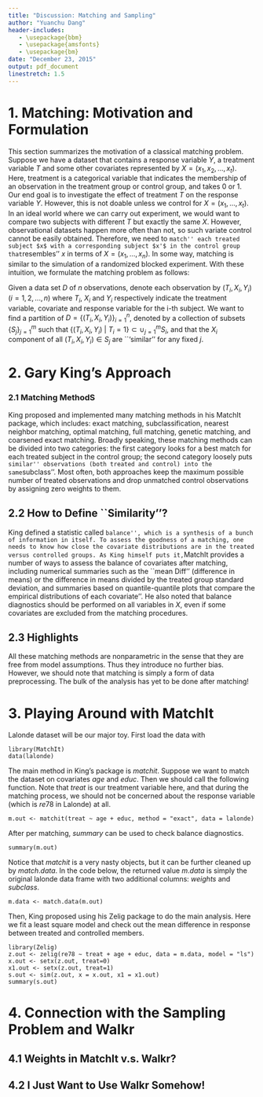 ```yaml
---
title: "Discussion: Matching and Sampling"
author: "Yuanchu Dang"
header-includes:
   - \usepackage{bbm}
   - \usepackage{amsfonts}
   - \usepackage{bm}
date: "December 23, 2015"
output: pdf_document
linestretch: 1.5
---
```


1. Matching: Motivation and Formulation
=======================================

This section summarizes the motivation of a classical matching problem. Suppose we have a dataset that contains a response variable $Y$, a treatment variable $T$ and some other covariates represented by $X = (x_1, x_2, ..., x_t)$. Here, treatment is a categorical variable that indicates the membership of an observation in the treatment group or control group, and takes $0$ or $1$. Our end goal is to investigate the effect of treatment $T$ on the response variable $Y$. However, this is not doable unless we control for $X = (x_1, ..., x_t)$. In an ideal world where we can carry out experiment, we would want to compare two subjects with different $T$ but exactly the same $X$. However, observational datasets happen more often than not, so such variate control cannot be easily obtained. Therefore, we need to ``match'' each treated subject $x$ with a corresponding subject $x'$ in the control group that ``resembles'' $x$ in terms of $X = (x_1, ..., x_n)$. In some way, matching is similar to the simulation of a randomized blocked experiment. With these intuition, we formulate the matching problem as follows:

Given a data set $D$ of $n$ observations, denote each observation by $(T_i, X_i, Y_i)$ ($i = 1, 2, ..., n$) where $T_i$, $X_i$ and $Y_i$ respectively indicate the treatment variable, covariate and response variable for the i-th subject. We want to find a partition of $D = \{(T_i, X_i, Y_i)\}_{i = 1}^n$, denoted by a collection of subsets $\{S_j\}_{j = 1}^m$ such that $\{(T_i, X_i, Y_i) \ | \ T_i = 1\} \subset \cup_{j = 1}^m S_i$, and that the $X_i$ component of all $(T_i, X_i, Y_i) \in S_j$ are ``'similar'' for any fixed $j$.

2. Gary King's Approach
========================

### 2.1 Matching MethodS

King proposed and implemented many matching methods in his MatchIt package, which includes: exact matching, subclassification, nearest neighbor matching, optimal matching, full matching, genetic matching, and coarsened exact matching. Broadly speaking, these matching methods can be divided into two categories: the first category looks for a best match for each treated subject in the control group; the second category loosely puts ``similar'' observations (both treated and control) into the same ``subclass''. Most often, both approaches keep the maximum possible number of treated observations and drop unmatched control observations by assigning zero weights to them.

## 2.2 How to Define ``Similarity''?

King defined a statistic called ``balance'', which is a synthesis of a bunch of information in itself. To assess the goodness of a matching, one needs to know how close the covariate distributions are in the treated versus controlled groups. As King himself puts it, ``MatchIt provides a number of ways to assess the balance of covariates after matching, including numerical summaries such as the ``mean Diff'' (difference in means)
or the difference in means divided by the treated group standard deviation, and summaries based on quantile-quantile plots that compare the empirical distributions of each covariate''. He also noted that balance diagnostics should be performed on all variables in $X$, even if some covariates are excluded from the matching procedures.

## 2.3 Highlights

All these matching methods are nonparametric in the sense that they are free from model assumptions. Thus they introduce no further bias. However, we should note that matching is simply a form of data preprocessing. The bulk of the analysis has yet to be done after matching!

3. Playing Around with MatchIt
==============================

Lalonde dataset will be our major toy. First load the data with

```r1
library(MatchIt)
data(lalonde)
```

The main method in King's package is $matchit$. Suppose we want to match the dataset on covariates $age$ and $educ$. Then we should call the following function. Note that $treat$ is our treatment variable here, and that during the matching process, we should not be concerned about the response variable (which is $re78$ in Lalonde) at all.

```r2
m.out <- matchit(treat ~ age + educ, method = "exact", data = lalonde)
```

After per matching, $summary$ can be used to check balance diagnostics.

```r3
summary(m.out)
```

Notice that $matchit$ is a very nasty objects, but it can be further cleaned up by $match.data$. In the code below, the returned value $m.data$ is simply the original lalonde data frame with two additional columns: $weights$ and $subclass$.

```r4
m.data <- match.data(m.out)
```

Then, King proposed using his Zelig package to do the main analysis. Here we fit a least square model and check out the mean difference in response between treated and controlled members.

```r5
library(Zelig)
z.out <- zelig(re78 ~ treat + age + educ, data = m.data, model = "ls")
x.out <- setx(z.out, treat=0)
x1.out <- setx(z.out, treat=1)
s.out <- sim(z.out, x = x.out, x1 = x1.out)
summary(s.out)
```


4. Connection with the Sampling Problem and Walkr
=================================================

## 4.1 Weights in MatchIt v.s. Walkr?

## 4.2 I Just Want to Use Walkr Somehow!





